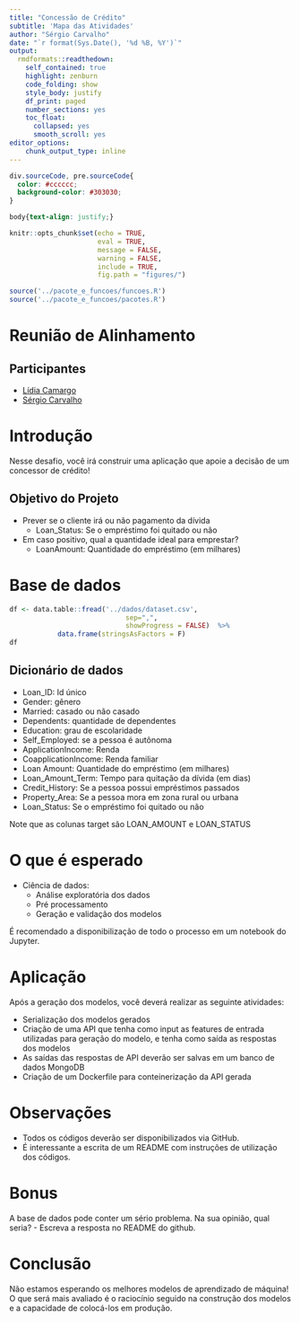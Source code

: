 ```yaml
---
title: "Concessão de Crédito"
subtitle: 'Mapa das Atividades'
author: "Sérgio Carvalho"
date: "`r format(Sys.Date(), '%d %B, %Y')`"
output:
  rmdformats::readthedown:
    self_contained: true
    highlight: zenburn 
    code_folding: show
    style_body: justify
    df_print: paged
    number_sections: yes
    toc_float:
      collapsed: yes
      smooth_scroll: yes
editor_options: 
    chunk_output_type: inline
---
```



```css
div.sourceCode, pre.sourceCode{
  color: #cccccc;
  background-color: #303030;
}

body{text-align: justify;}
```


```r
knitr::opts_chunk$set(echo = TRUE, 
                      eval = TRUE, 
                      message = FALSE,
                      warning = FALSE, 
                      include = TRUE,
                      fig.path = "figures/")
```


```r
source('../pacote_e_funcoes/funcoes.R')
source('../pacote_e_funcoes/pacotes.R')
```

# Reunião de Alinhamento  

## Participantes

* [Lídia Camargo](https://www.linkedin.com/in/lidia-camargo-78a6265a/) 
* [Sérgio Carvalho](https://sergiocarvalho-estatistico.github.io/)


# Introdução

Nesse desafio, você irá construir uma aplicação que apoie a decisão de um concessor de crédito! 

## Objetivo do Projeto

* Prever se o cliente irá ou não pagamento da dívida 
  * Loan_Status: Se o empréstimo foi quitado ou não

* Em caso positivo, qual a quantidade ideal para emprestar?
  * LoanAmount: Quantidade do empréstimo (em milhares)

# Base de dados 

```r
df <- data.table::fread('../dados/dataset.csv', 
                             sep=",", 
                             showProgress = FALSE)  %>% 
            data.frame(stringsAsFactors = F)
df
```


## Dicionário de dados

* Loan_ID: Id único
* Gender: gênero
* Married: casado ou não casado
* Dependents: quantidade de dependentes
* Education: grau de escolaridade
* Self_Employed: se a pessoa é autônoma
* ApplicationIncome: Renda
* CoapplicationIncome: Renda familiar
* Loan Amount: Quantidade do empréstimo (em milhares)
* Loan_Amount_Term: Tempo para quitação da dívida (em dias)
* Credit_History: Se a pessoa possui empréstimos passados
* Property_Area: Se a pessoa mora em zona rural ou urbana
* Loan_Status: Se o empréstimo foi quitado ou não

Note que as colunas target são LOAN_AMOUNT e LOAN_STATUS


# O que é esperado

* Ciência de dados:
  * Análise exploratória dos dados
  * Pré processamento
  * Geração e validação dos modelos

É recomendado a disponibilização de todo o processo em um notebook do Jupyter.

# Aplicação

Após a geração dos modelos, você deverá realizar as seguinte atividades:

* Serialização dos modelos gerados
* Criação de uma API que tenha como input as features de entrada utilizadas para geração do modelo, e tenha como saída as respostas dos modelos
* As saídas das respostas de API deverão ser salvas em um banco de dados MongoDB
* Criação de um Dockerfile para conteinerização da API gerada

# Observações

* Todos os códigos deverão ser disponibilizados via GitHub. 
* É interessante a escrita de um README com instruções de utilização dos códigos.

# Bonus 
A base de dados pode conter um sério problema. Na sua opinião, qual seria? - Escreva a resposta no README do github.

# Conclusão
Não estamos esperando os melhores modelos de aprendizado de máquina! O que será mais avaliado é o raciocínio seguido na construção dos modelos e a capacidade de colocá-los em produção.



